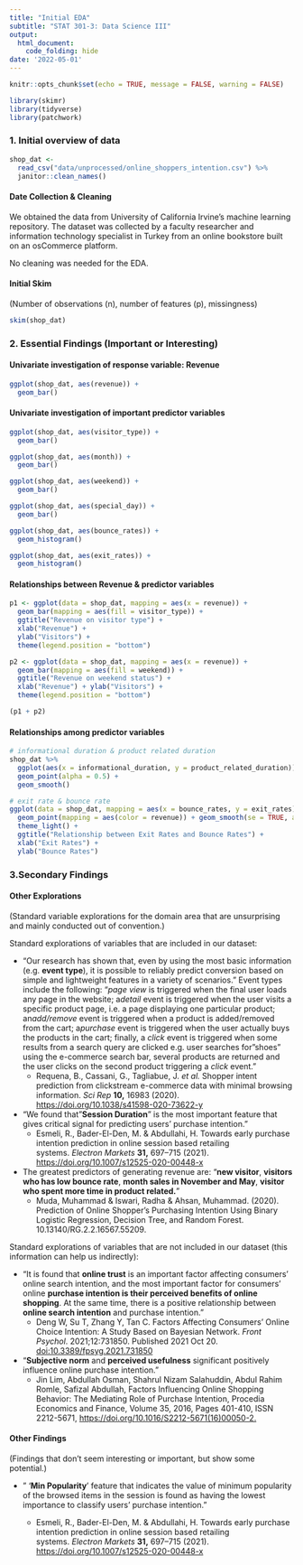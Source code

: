 ```yaml
---
title: "Initial EDA"
subtitle: "STAT 301-3: Data Science III"
output: 
  html_document: 
    code_folding: hide
date: '2022-05-01'
---
```


```r
knitr::opts_chunk$set(echo = TRUE, message = FALSE, warning = FALSE)
```

```r
library(skimr)
library(tidyverse)
library(patchwork)
```

### 1. Initial overview of data

```r
shop_dat <- 
  read_csv("data/unprocessed/online_shoppers_intention.csv") %>% 
  janitor::clean_names()
```

#### Date Collection & Cleaning

We obtained the data from University of California Irvine's machine learning repository. The dataset was collected by a faculty researcher and information technology specialist in Turkey from an online bookstore built on an osCommerce platform.

No cleaning was needed for the EDA.

#### Initial Skim

(Number of observations (n), number of features (p), missingness)

```r
skim(shop_dat)
```

### 2. Essential Findings (Important or Interesting)

#### Univariate investigation of response variable: Revenue

```r
ggplot(shop_dat, aes(revenue)) +
  geom_bar()
```

#### Univariate investigation of important predictor variables

```r
ggplot(shop_dat, aes(visitor_type)) +
  geom_bar()

ggplot(shop_dat, aes(month)) +
  geom_bar()

ggplot(shop_dat, aes(weekend)) +
  geom_bar()

ggplot(shop_dat, aes(special_day)) +
  geom_bar()

ggplot(shop_dat, aes(bounce_rates)) +
  geom_histogram()

ggplot(shop_dat, aes(exit_rates)) +
  geom_histogram()
```

#### Relationships between Revenue & predictor variables

```r
p1 <- ggplot(data = shop_dat, mapping = aes(x = revenue)) +
  geom_bar(mapping = aes(fill = visitor_type)) + 
  ggtitle("Revenue on visitor type") + 
  xlab("Revenue") + 
  ylab("Visitors") + 
  theme(legend.position = "bottom")

p2 <- ggplot(data = shop_dat, mapping = aes(x = revenue)) +
  geom_bar(mapping = aes(fill = weekend)) + 
  ggtitle("Revenue on weekend status") + 
  xlab("Revenue") + ylab("Visitors") + 
  theme(legend.position = "bottom")

(p1 + p2)
```

#### Relationships among predictor variables

```r
# informational duration & product related duration
shop_dat %>% 
  ggplot(aes(x = informational_duration, y = product_related_duration)) +
  geom_point(alpha = 0.5) +
  geom_smooth()

# exit rate & bounce rate
ggplot(data = shop_dat, mapping = aes(x = bounce_rates, y = exit_rates)) +
  geom_point(mapping = aes(color = revenue)) + geom_smooth(se = TRUE, alpha = 0.5) +
  theme_light() + 
  ggtitle("Relationship between Exit Rates and Bounce Rates") + 
  xlab("Exit Rates") + 
  ylab("Bounce Rates")
```

### 3.Secondary Findings

#### Other Explorations

(Standard variable explorations for the domain area that are unsurprising and mainly conducted out of convention.)

Standard explorations of variables that are included in our dataset:

-   "Our research has shown that, even by using the most basic information (e.g. **event type**), it is possible to reliably predict conversion based on simple and lightweight features in a variety of scenarios." Event types include the following: "*page view* is triggered when the final user loads any page in the website; a*detail* event is triggered when the user visits a specific product page, i.e. a page displaying one particular product; an*add/remove* event is triggered when a product is added/removed from the cart; a*purchase* event is triggered when the user actually buys the products in the cart; finally, a *click* event is triggered when some results from a search query are clicked e.g. user searches for "shoes" using the e-commerce search bar, several products are returned and the user clicks on the second product triggering a *click* event."
    -   Requena, B., Cassani, G., Tagliabue, J. *et al.* Shopper intent prediction from clickstream e-commerce data with minimal browsing information. *Sci Rep* **10,** 16983 (2020). <https://doi.org/10.1038/s41598-020-73622-y>
-   "We found that "**Session Duration**" is the most important feature that gives critical signal for predicting users' purchase intention."
    -   Esmeli, R., Bader-El-Den, M. & Abdullahi, H. Towards early purchase intention prediction in online session based retailing systems. *Electron Markets* **31,** 697--715 (2021). <https://doi.org/10.1007/s12525-020-00448-x>
-   The greatest predictors of generating revenue are: "**new visitor**, **visitors who has low bounce rate**, **month sales in November and May**, **visitor who spent more time in product related.**"
    -   Muda, Muhammad & Iswari, Radha & Ahsan, Muhammad. (2020). Prediction of Online Shopper's Purchasing Intention Using Binary Logistic Regression, Decision Tree, and Random Forest. 10.13140/RG.2.2.16567.55209.

Standard explorations of variables that are not included in our dataset (this information can help us indirectly):

-   "It is found that **online trust** is an important factor affecting consumers' online search intention, and the most important factor for consumers' online **purchase intention is their perceived benefits of online shopping**. At the same time, there is a positive relationship between **online search intention** and purchase intention."
    -   Deng W, Su T, Zhang Y, Tan C. Factors Affecting Consumers' Online Choice Intention: A Study Based on Bayesian Network. *Front Psychol*. 2021;12:731850. Published 2021 Oct 20. <doi:10.3389/fpsyg.2021.731850>
-   "**Subjective norm** and **perceived usefulness** significant positively influence online purchase intention."
    -   Jin Lim, Abdullah Osman, Shahrul Nizam Salahuddin, Abdul Rahim Romle, Safizal Abdullah, Factors Influencing Online Shopping Behavior: The Mediating Role of Purchase Intention, Procedia Economics and Finance, Volume 35, 2016, Pages 401-410, ISSN 2212-5671, [https://doi.org/10.1016/S2212-5671(16)00050-2.](https://doi.org/10.1016/S2212-5671(16)00050-2.)

#### Other Findings

(Findings that don't seem interesting or important, but show some potential.)

-   " '**Min Popularity**' feature that indicates the value of minimum popularity of the browsed items in the session is found as having the lowest importance to classify users' purchase intention."

    -   Esmeli, R., Bader-El-Den, M. & Abdullahi, H. Towards early purchase intention prediction in online session based retailing systems. *Electron Markets* **31,** 697--715 (2021). <https://doi.org/10.1007/s12525-020-00448-x>

